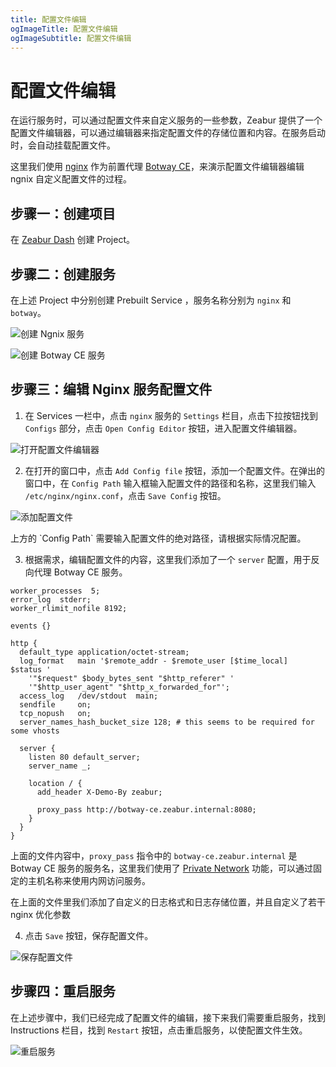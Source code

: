 ```yaml
---
title: 配置文件编辑
ogImageTitle: 配置文件编辑
ogImageSubtitle: 配置文件编辑
---
```



# 配置文件编辑

在运行服务时，可以通过配置文件来自定义服务的一些参数，Zeabur 提供了一个配置文件编辑器，可以通过编辑器来指定配置文件的存储位置和内容。在服务启动时，会自动挂载配置文件。

这里我们使用 [nginx](https://nginx.com/) 作为前置代理 [Botway CE](https://github.com/botwayorg/ce)，来演示配置文件编辑器编辑 ngnix 自定义配置文件的过程。

## 步骤一：创建项目

在 [Zeabur Dash](https://dash.zeabur.com/) 创建 Project。

## 步骤二：创建服务

在上述 Project 中分别创建 Prebuilt Service ，服务名称分别为 `nginx` 和 `botway`。

![创建 Ngnix 服务](/deploy/config-edit/create-nginx-service.en-US.png)

![创建 Botway CE 服务](/deploy/config-edit/create-botwayce-service.en-US.png)

## 步骤三：编辑 Nginx 服务配置文件

1. 在 Services 一栏中，点击 `nginx` 服务的 `Settings` 栏目，点击下拉按钮找到 `Configs` 部分，点击 `Open Config Editor` 按钮，进入配置文件编辑器。

![打开配置文件编辑器](/deploy/config-edit/open-config-editor.en-US.png)

2. 在打开的窗口中，点击 `Add Config file` 按钮，添加一个配置文件。在弹出的窗口中，在 `Config Path` 输入框输入配置文件的路径和名称，这里我们输入 `/etc/nginx/nginx.conf`，点击 `Save Config` 按钮。

![添加配置文件](/deploy/config-edit/create-new-config.en-US.png)

<Callout>
    上方的 `Config Path` 需要输入配置文件的绝对路径，请根据实际情况配置。
</Callout>

3. 根据需求，编辑配置文件的内容，这里我们添加了一个 `server` 配置，用于反向代理 Botway CE 服务。

```nginx
worker_processes  5;
error_log  stderr;
worker_rlimit_nofile 8192;

events {}

http {
  default_type application/octet-stream;
  log_format   main '$remote_addr - $remote_user [$time_local]  $status '
    '"$request" $body_bytes_sent "$http_referer" '
    '"$http_user_agent" "$http_x_forwarded_for"';
  access_log   /dev/stdout  main;
  sendfile     on;
  tcp_nopush   on;
  server_names_hash_bucket_size 128; # this seems to be required for some vhosts

  server {
    listen 80 default_server;
    server_name _;

    location / {
      add_header X-Demo-By zeabur;
    
      proxy_pass http://botway-ce.zeabur.internal:8080;
    }
  }
}
```
上面的文件内容中，`proxy_pass` 指令中的 `botway-ce.zeabur.internal` 是 Botway CE 服务的服务名，这里我们使用了 [Private Network](/deploy/private-networking) 功能，可以通过固定的主机名称来使用内网访问服务。

在上面的文件里我们添加了自定义的日志格式和日志存储位置，并且自定义了若干 nginx 优化参数

4. 点击 `Save` 按钮，保存配置文件。

![保存配置文件](/deploy/config-edit/save-config.en-US.png)

## 步骤四：重启服务

在上述步骤中，我们已经完成了配置文件的编辑，接下来我们需要重启服务，找到 Instructions 栏目，找到 `Restart` 按钮，点击重启服务，以使配置文件生效。

![重启服务](/deploy/config-edit/restart-service.en-US.png)


